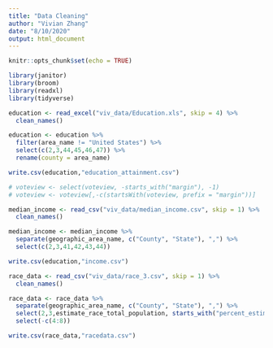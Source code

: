 ```yaml
---
title: "Data Cleaning"
author: "Vivian Zhang"
date: "8/10/2020"
output: html_document
---
```


```r
knitr::opts_chunk$set(echo = TRUE)

library(janitor)
library(broom)
library(readxl)
library(tidyverse)

```

```r

education <- read_excel("viv_data/Education.xls", skip = 4) %>%
  clean_names()

education <- education %>%
  filter(area_name != "United States") %>%
  select(c(2,3,44,45,46,47)) %>%
  rename(county = area_name)

write.csv(education,"education_attainment.csv")

# voteview <- select(voteview, -starts_with("margin"), -1)
# voteview <- voteview[,-c(startsWith(voteview, prefix = "margin"))]

```

```r

median_income <- read_csv("viv_data/median_income.csv", skip = 1) %>%
  clean_names()

median_income <- median_income %>%
  separate(geographic_area_name, c("County", "State"), ",") %>%
  select(c(2,3,41,42,43,44))

write.csv(education,"income.csv")

```

```r

race_data <- read_csv("viv_data/race_3.csv", skip = 1) %>%
  clean_names()

race_data <- race_data %>%
  separate(geographic_area_name, c("County", "State"), ",") %>%
  select(2,3,estimate_race_total_population, starts_with("percent_estimate"), -1) %>%
  select(-c(4:8))

write.csv(race_data,"racedata.csv")

```

